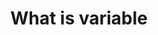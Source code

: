 ---
title: What is variable
description: Plugins and configuration settings that can improve the developer experience when working with Tailwind CSS.
---